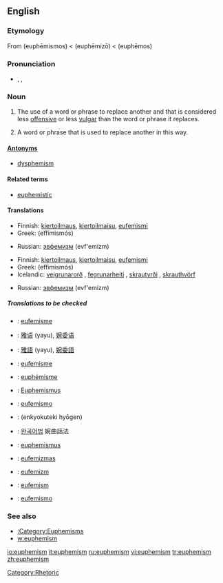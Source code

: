 {{wikipedia}}
==English==

===Etymology===
From {{AGr.}} '''{{polytonic|[[εὐφημισμός]]}}''' (euphēmismos) < '''{{polytonic|[[εὐφημίζω]]}}''' (euphēmizō) < '''{{polytonic|[[εὔφημος]]}}''' (euphēmos)

===Pronunciation===
*{{enPR|yoo͞'fə-mĭz"(ə)m}}, {{IPA|/ˈjuːfəˌmɪz(ə)m/}}, {{SAMPA|/"ju:f@%mIz(@)m/}}

===Noun===
{{en-noun|s|-}}

# {{uncountable}} The use of a word or phrase to replace another and that is considered less [[offensive]] or less [[vulgar]] than the word or phrase it replaces.
# {{countable}} A word or phrase that is used to replace another in this way.

====[[Antonyms]]====
*[[dysphemism]]

====Related terms====
*[[euphemistic]]

====Translations====
{{trans-top|use of a word or phrase to replace another word with one considered less offensive}}
*Finnish: [[kiertoilmaus]], [[kiertoilmaisu]], [[eufemismi]]
*Greek: {{t|el|ευφημισμός|m}} (effimismós)
{{trans-mid}}
*Russian: [[эвфемизм]] (evf'emízm)
{{trans-bottom}}

{{trans-top|a word or phrase that is used to replace another in this way}}
*Finnish: [[kiertoilmaus]], [[kiertoilmaisu]], [[eufemismi]]
*Greek: {{t|el|ευφημισμός|m}} (effimismós)
*Icelandic: [[veigrunarorð]] {{n}}, [[fegrunarheiti]] {{n}}, [[skrautyrði]] {{n}}, [[skrauthvörf]] {{n}}
{{trans-mid}}
*Russian: [[эвфемизм]] (evf'emízm)
{{trans-bottom}}

=====Translations to be checked=====
{{checktrans}}
{{trans-top|translations to be checked}}

*{{ttbc|Catalan}}: [[eufemisme]] {{m}}
*{{ttbc|Chinese (simplified)}}: [[雅语]] (yayu), [[婉委语]]
*{{ttbc|Chinese (traditional)}}: [[雅語]] (yayu), [[婉委語]]
*{{ttbc|Dutch}}: [[eufemisme]] {{n}}
*{{ttbc|French}}: [[euphémisme]] {{m}}
*{{ttbc|German}}: [[Euphemismus]] {{m}}
*{{ttbc|Italian}}: [[eufemismo]]
{{trans-mid}}
*{{ttbc|Japanese}}: {{JAchar|[[婉曲的表現]]}} (enkyokuteki hyōgen)
*{{ttbc|Korean}}: [[완곡어법]] 婉曲話法
*{{ttbc|Latin}}: [[euphemismus]] {{m}}
*{{ttbc|Lithuanian}}: [[eufemizmas]] {{m}}
*{{ttbc|Polish}}: [[eufemizm]] {{m}}
*{{ttbc|Romanian}}: [[eufemism]] {{n}}
*{{ttbc|Spanish}}: [[eufemismo]] {{m}}
{{trans-bottom}}

===See also===
* [[:Category:Euphemisms]]
* [[w:euphemism]]

[[Category:Rhetoric]]

[[io:euphemism]]
[[it:euphemism]]
[[ru:euphemism]]
[[vi:euphemism]]
[[tr:euphemism]]
[[zh:euphemism]]